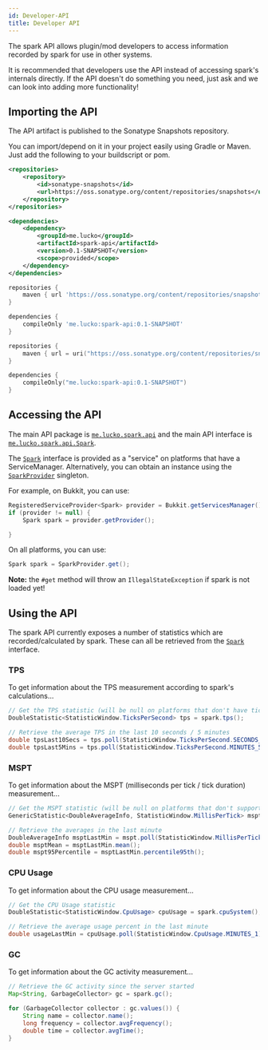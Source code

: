 ```yaml
---
id: Developer-API
title: Developer API
---
```



The spark API allows plugin/mod developers to access information recorded by spark for use in other systems.

It is recommended that developers use the API instead of accessing spark's internals directly. If the API doesn't do something you need, just ask and we can look into adding more functionality!



## Importing the API

The API artifact is published to the Sonatype Snapshots repository.

You can import/depend on it in your project easily using Gradle or Maven. Just add the following to your buildscript or pom.

<Tabs>
<TabItem value="maven" label="Maven" default>

```xml
<repositories>
    <repository>
        <id>sonatype-snapshots</id>
        <url>https://oss.sonatype.org/content/repositories/snapshots</url>
    </repository>
</repositories>

<dependencies>
    <dependency>
        <groupId>me.lucko</groupId>
        <artifactId>spark-api</artifactId>
        <version>0.1-SNAPSHOT</version>
        <scope>provided</scope>
    </dependency>
</dependencies>
```

</TabItem>
<TabItem value="gradle-groovy" label="Gradle (Groovy DSL)">

```groovy
repositories {
    maven { url 'https://oss.sonatype.org/content/repositories/snapshots' }
}

dependencies {
    compileOnly 'me.lucko:spark-api:0.1-SNAPSHOT'
}
```

</TabItem>
<TabItem value="gradle-kotlin" label="Gradle (Kotlin DSL)">

```kotlin
repositories {
    maven { url = uri("https://oss.sonatype.org/content/repositories/snapshots") }
}

dependencies {
    compileOnly("me.lucko:spark-api:0.1-SNAPSHOT")
}
```

</TabItem>
</Tabs>


## Accessing the API

The main API package is [`me.lucko.spark.api`](https://github.com/lucko/spark/tree/master/spark-api/src/main/java/me/lucko/spark/api) and the main API interface is [`me.lucko.spark.api.Spark`](https://github.com/lucko/spark/blob/master/spark-api/src/main/java/me/lucko/spark/api/Spark.java).

The [`Spark`](https://github.com/lucko/spark/blob/master/spark-api/src/main/java/me/lucko/spark/api/Spark.java) interface is provided as a "service" on platforms that have a ServiceManager. Alternatively, you can obtain an instance using the [`SparkProvider`](https://github.com/lucko/spark/blob/master/spark-api/src/main/java/me/lucko/spark/api/SparkProvider.java) singleton.

For example, on Bukkit, you can use:

```java
RegisteredServiceProvider<Spark> provider = Bukkit.getServicesManager().getRegistration(Spark.class);
if (provider != null) {
    Spark spark = provider.getProvider();

}
```

On all platforms, you can use:

```java
Spark spark = SparkProvider.get();
```

**Note:** the `#get` method will throw an `IllegalStateException` if spark is not loaded yet!



## Using the API

The spark API currently exposes a number of statistics which are recorded/calculated by spark. These can all be retrieved from the [`Spark`](https://github.com/lucko/spark/blob/master/spark-api/src/main/java/me/lucko/spark/api/Spark.java) interface.

### TPS

To get information about the TPS measurement according to spark's calculations...

```java
// Get the TPS statistic (will be null on platforms that don't have ticks!)
DoubleStatistic<StatisticWindow.TicksPerSecond> tps = spark.tps();

// Retrieve the average TPS in the last 10 seconds / 5 minutes
double tpsLast10Secs = tps.poll(StatisticWindow.TicksPerSecond.SECONDS_10);
double tpsLast5Mins = tps.poll(StatisticWindow.TicksPerSecond.MINUTES_5);
```



### MSPT

To get information about the MSPT (milliseconds per tick / tick duration) measurement...

```java
// Get the MSPT statistic (will be null on platforms that don't support measurement!)
GenericStatistic<DoubleAverageInfo, StatisticWindow.MillisPerTick> mspt = spark.mspt();

// Retrieve the averages in the last minute
DoubleAverageInfo msptLastMin = mspt.poll(StatisticWindow.MillisPerTick.MINUTES_1);
double msptMean = msptLastMin.mean();
double mspt95Percentile = msptLastMin.percentile95th();
```



### CPU Usage

To get information about the CPU usage measurement...

```java
// Get the CPU Usage statistic
DoubleStatistic<StatisticWindow.CpuUsage> cpuUsage = spark.cpuSystem();

// Retrieve the average usage percent in the last minute
double usageLastMin = cpuUsage.poll(StatisticWindow.CpuUsage.MINUTES_1);
```



###  GC

To get information about the GC activity measurement...

```java
// Retrieve the GC activity since the server started
Map<String, GarbageCollector> gc = spark.gc();

for (GarbageCollector collector : gc.values()) {
    String name = collector.name();
    long frequency = collector.avgFrequency();
    double time = collector.avgTime();
}
```

